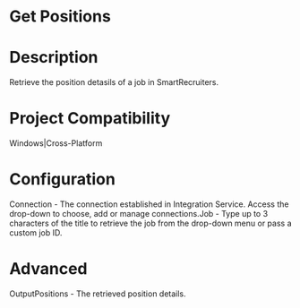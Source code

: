 ﻿# Get Positions

# Description

Retrieve the position detasils of a job in SmartRecruiters.

# Project Compatibility

Windows|Cross-Platform

# Configuration

Connection - The connection established in Integration Service.
                        Access the drop-down to choose, add or manage connections.Job - Type up to 3 characters of the title to retrieve the job from
                        the drop-down menu or pass a custom job ID.

# Advanced

OutputPositions - The retrieved position details.
